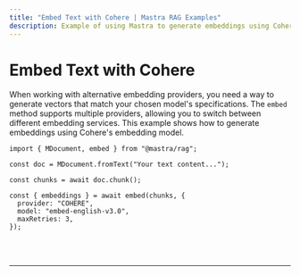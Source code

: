```yaml
---
title: "Embed Text with Cohere | Mastra RAG Examples"
description: Example of using Mastra to generate embeddings using Cohere's embedding model.
---
```



# Embed Text with Cohere

When working with alternative embedding providers, you need a way to generate vectors that match your chosen model's specifications. The `embed` method supports multiple providers, allowing you to switch between different embedding services. This example shows how to generate embeddings using Cohere's embedding model.

```tsx copy
import { MDocument, embed } from "@mastra/rag";

const doc = MDocument.fromText("Your text content...");

const chunks = await doc.chunk();

const { embeddings } = await embed(chunks, {
  provider: "COHERE",
  model: "embed-english-v3.0",
  maxRetries: 3,
});
```

<br />
<br />
<hr className="dark:border-[#404040] border-gray-300" />
<br />
<br />
<GithubLink
  link={
    "https://github.com/mastra-ai/mastra/blob/main/examples/basics/rag/embed-text-with-cohere"
  }
/>

